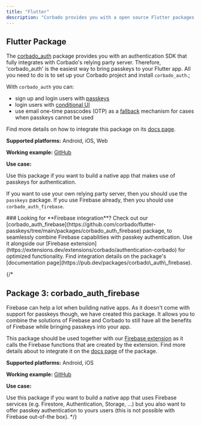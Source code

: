 ```yaml
---
title: "Flutter"
description: "Corbado provides you with a open source Flutter packages to support you to build your native app."
---
```


## Flutter Package

The [corbado_auth](https://github.com/corbado/flutter-passkeys/tree/main/packages/corbado_auth) package provides you with an authentication SDK that fully integrates with Corbado's relying party server. Therefore, 'corbado_auth' is the easiest way to bring passkeys to your Flutter app. All you need to do is to set up your Corbado project and install `corbado_auth`.;

With `corbado_auth` you can:

* sign up and login users with [passkeys](https://www.corbado.com/glossary/passkey)
* login users with [conditional UI](https://www.corbado.com/glossary/conditional-ui)
* use email one-time passcodes (OTP) as a [fallback](/helpful-guides/passkeys/fallback-options) mechanism for cases when passkeys cannot be used

Find more details on how to integrate this package on its [docs page](https://pub.dev/packages/corbado\_auth).

**Supported platforms:** Android, iOS, Web

**Working example:** [GitHub](https://github.com/corbado/flutter-passkeys/tree/main/packages/corbado\_auth/example)

**Use case:**

Use this package if you want to build a native app that makes use of passkeys for authentication.&#x20;

If you want to use your own relying party server, then you should use the `passkeys` package. If you use Firebase already, then you should use `corbado_auth_firebase`.


<Note> 
### Looking for **Firebase integration**?
Check out our [corbado_auth_firebase](https://github.com/corbado/flutter-passkeys/tree/main/packages/corbado_auth_firebase) package, to seamlessly combine Firebase capabilities with passkey authentication. Use it alongside our [Firebase extension](https://extensions.dev/extensions/corbado/authentication-corbado) for optimized functionality. Find integration details on the package's [documentation page](https://pub.dev/packages/corbado\_auth\_firebase).
</Note>



{/*
## Package 3: corbado\_auth\_firebase &#x20;

Firebase can help a lot when building native apps. As it doesn't come with support for passkeys though, we have created this package. It allows you to combine the solutions of Firebase and Corbado to still have all the benefits of Firebase while bringing passkeys into your app.

This package should be used together with our [Firebase extension](https://extensions.dev/extensions/corbado/authentication-corbado) as it calls the Firebase functions that are created by the extension. Find more details about to integrate it on the [docs page](https://pub.dev/packages/corbado\_auth\_firebase) of the package.

**Supported platforms:** Android, iOS

**Working example:** [GitHub](https://github.com/corbado/flutter-passkeys/tree/main/packages/corbado\_auth/example)

**Use case:**

Use this package if you want to build a native app that uses Firebase services (e.g. Firestore, Authentication, Storage, ...) but you also want to offer passkey authentication to yours users (this is not possible with Firebase out-of-the box).
*/}